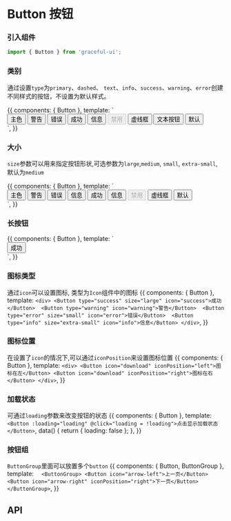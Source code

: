 
<Meta title="通用|Button 按钮" component={Button} />

# Button 按钮

### 引入组件

```js
import { Button } from 'graceful-ui';
```

### 类别

通过设置`type`为`primary`、`dashed`、 `text`、`info`、`success`、`warning`、`error`创建不同样式的按钮，不设置为默认样式。

<Preview>
  <Story name="type 类别">
    {{
      components: { Button },
      template: `
        <div>
            <Button type="primary">主色</Button> 
            <Button type="warning">警告</Button> 
            <Button type="error">错误</Button> 
            <Button type="success">成功</Button> 
            <Button type="info">信息</Button> 
            <Button disabled>禁用</Button> 
            <Button type="dashed">虚线框</Button> 
            <Button type="text">文本按钮</Button> 
            <Button>默认</Button> 
        </div>
      `,
    }}
  </Story>
</Preview>

### 大小

`size`参数可以用来指定按钮形状,可选参数为`large`,`medium`, `small`, `extra-small`, 默认为`medium`

<Preview>
  <Story name="size 大小">
    {{
      components: { Button },
      template: `
        <div>
            <Button type="primary" size="large">主色</Button> 
            <Button type="warning">警告</Button> 
            <Button type="error" size="small">错误</Button> 
            <Button type="info" size="extra-small">信息</Button> 
            <Button type="success" size="large">成功</Button> 
            <Button type="info">信息</Button> 
            <Button disabled size="small">禁用</Button> 
            <Button type="dashed">虚线框</Button> 
            <Button>默认</Button> 
        </div>
      `,
    }}
  </Story>
</Preview>

### 长按钮
<Preview>
  <Story name="long">
    {{
      components: { Button },
      template: `
        <div>
            <Button type="success" size="large" long>成功</Button> 
        </div>
      `,
    }}
  </Story>
</Preview>

### 图标类型
通过`icon`可以设置图标, 类型为`Icon`组件中的图标
<Preview>
  <Story name="icon 图标">
    {{
      components: { Button },
      template: `
        <div>
          <Button type="success" size="large" icon="success">成功</Button> 
            <Button type="warning" icon="warning">警告</Button> 
            <Button type="error" size="small" icon="error">错误</Button> 
            <Button type="info" size="extra-small" icon="info">信息</Button>
        </div>
      `,
    }}
  </Story>
</Preview>

### 图标位置
在设置了`icon`的情况下,可以通过`iconPosition`来设置图标位置
<Preview>
  <Story name="iconPosition 图标位置">
    {{
      components: { Button },
      template: `
        <div>
          <Button icon="download" iconPosition="left">图标在左</Button>
          <Button icon="download" iconPosition="right">图标在右</Button>
        </div>
      `,
    }}
  </Story>
</Preview>

### 加载状态
可通过`loading`参数来改变按钮的状态
<Preview>
  <Story name="loading 加载状态">
    {{
      components: { Button },
      template: `<Button :loading="loading" @click="loading = !loading">点击显示加载状态</Button>`,
      data() {
        return { loading: false };
      },
    }}
  </Story>
</Preview>

### 按钮组
`ButtonGroup`里面可以放置多个`button`
<Preview>
  <Story name="buttonGroup 按钮组">
    {{
      components: { Button, ButtonGroup },
      template: ` 
        <ButtonGroup>
          <Button icon="arrow-left">上一页</Button> 
          <Button icon="arrow-right" iconPosition="right">下一页</Button>
        </ButtonGroup>`,
    }}
  </Story>
</Preview>

## API

<Props of={Button} />
